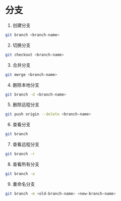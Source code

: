 # 分支

1. 创建分支

  ``` bash
  git branch <branch-name>
  ```

2. 切换分支

  ``` bash
  git checkout <branch-name>
  ```

3. 合并分支

  ``` bash
  git merge <branch-name>
  ```

4. 删除本地分支

  ``` bash
  git branch -d <branch-name>
  ```

5. 删除远程分支

  ``` bash
  git push origin --delete <branch-name>
  ```

6. 查看分支

  ``` bash
  git branch
  ```

7. 查看远程分支

  ``` bash
  git branch -r
  ```

8. 查看所有分支

  ``` bash
  git branch -a
  ```

9. 重命名分支

  ``` bash
  git branch -m <old-branch-name> <new-branch-name>
  ```
